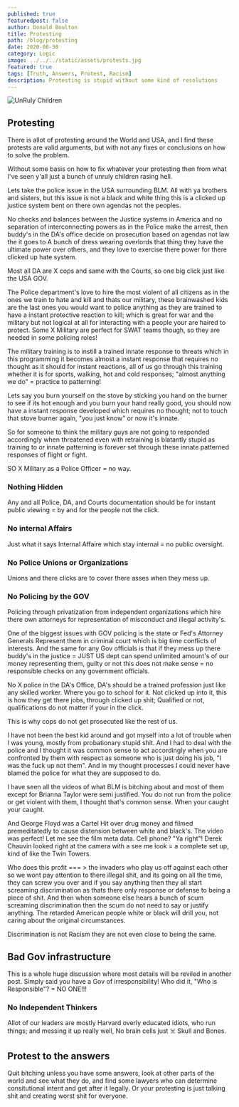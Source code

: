 ```yaml
---
published: true
featuredpost: false
author: Donald Boulton
title: Protesting
path: /blog/protesting
date: 2020-08-30
category: Logic
image: ../../../static/assets/protests.jpg
featured: true
tags: [Truth, Answers, Protest, Racism]
description: Protesting is stupid without some kind of resolutions
---
```


![UnRuly Children](../../../static/assets/protests.jpg)

## Protesting

There is allot of protesting around the World and USA, and I find these protests are valid arguments, but with not any fixes or conclusions on how to solve the problem.

Without some basis on how to fix whatever your protesting then from what I've seen y'all just a bunch of unruly children rasing hell.

Lets take the police issue in the USA surrounding BLM. All with ya brothers and sisters, but this issue is not a black and white thing this is a clicked up justice system bent on there own agendas not the peoples.

No checks and balances between the Justice systems in America and no separation of interconnecting powers as in the Police make the arrest, then buddy's in the DA's office decide on prosecution based on agendas not law the it goes to A bunch of dress wearing overlords that thing they have the ultimate power over others, and they love to exercise there power for there clicked up hate system.

Most all DA are X cops and same with the Courts, so one big click just like the USA GOV.

The Police department's love to hire the most violent of all citizens as in the ones we train to hate and kill and thats our military, these brainwashed kids are the last ones you would want to police anything as they are trained to have a instant protective reaction to kill; which is great for war and the military but not logical at all for interacting with a people your are haired to protect. Some X Military are perfect for SWAT teams though, so they are needed in some policing roles!

The military training is to instill a trained innate response to threats which in this programming it becomes almost a instant response that requires no thought as it should for instant reactions, all of us go through this training whether it is for sports, walking, hot and cold responses; "almost anything we do" = practice to patterning!

Lets say you burn yourself on the stove by sticking you hand on the burner to see if its hot enough and you burn your hand really good, you should now have a instant response developed which requires no thought; not to touch that stove burner again, "you just know" or now it's innate.

So for someone to think the military guys are not going to responded accordingly when threatened even with retraining is blatantly stupid as training to or innate patterning is forever set through these innate patterned responses of flight or fight.

SO X Military as a Police Officer = no way.

### Nothing Hidden

Any and all Police, DA, and Courts documentation should be for instant public viewing = by and for the people not the click.

### No internal Affairs

Just what it says Internal Affaire which stay internal = no public oversight.

### No Police Unions or Organizations

Unions and there clicks are to cover there asses when they mess up.

### No Policing by the GOV

Policing through privatization from independent organizations which hire there own attorneys for representation of misconduct and illegal activity's.

One of the biggest issues with GOV policing is the state or Fed's Attorney Generals Represent them in criminal court which is big time conflicts of interests. And the same for any Gov officials is that if they mess up there buddy's in the justice = JUST US dept can spend unlimited amount's of our money representing them, guilty or not this does not make sense = no responsible checks on any government officials.

No X police in the DA's Office, DA's should be a trained profession just like any skilled worker. Where you go to school for it. Not clicked up into it, this is how they get there jobs, through clicked up shit; Qualified or not, qualifications do not matter if your in the click.

This is why cops do not get prosecuted like the rest of us.

I have not been the best kid around and got myself into a lot of trouble when I was young, mostly from probationary stupid shit. And I had to deal with the police and I thought it was common sense to act accordingly when you are confronted by them with respect as someone who is just doing his job, "I was the fuck up not them". And in my thought processes I could never have blamed the police for what they are supposed to do.

I have seen all the videos of what BLM is bitching about and most of them except for Brianna Taylor were semi justified. You do not run from the police or get violent with them, I thought that's common sense. When your caught your caught.

And George Floyd was a Cartel Hit over drug money and filmed premeditatedly to cause distension between white and black's. The video was perfect! Let me see the film meta data. Cell phone? "Ya right"! Derek Chauvin looked right at the camera with a see me look = a complete set up, kind of like the Twin Towers.

Who does this profit === > the invaders who play us off against each other so we wont pay attention to there illegal shit, and its going on all the time, they can screw you over and if you say anything then they all start screaming discrimination as thats there only response or defense to being a piece of shit. And then when someone else hears a bunch of scum screaming discrimination then the scum do not need to say or justify anything. The retarded American people white or black will drill you, not caring about the original circumstances.

Discrimination is not Racism they are not even close to being the same.

## Bad Gov infrastructure

This is a whole huge discussion where most details will be reviled in another post. Simply said you have a Gov of irresponsibility! Who did it, "Who is Responsible"? = NO ONE!!!

### No Independent Thinkers

Allot of our leaders are mostly Harvard overly educated idiots, who run things; and messing it up really well, No brain cells just ☠️ Skull and Bones.

## Protest to the answers

Quit bitching unless you have some answers, look at other parts of the world and see what they do, and find some lawyers who can determine consitutional intent and get after it legally. Or your protesting is just talking shit and creating worst shit for everyone.

<WavyHr className='mt-1 mb-1 text-fuchsia-600' />
